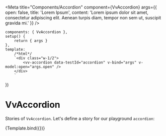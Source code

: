 

<Meta
	title="Components/Accordion"
	component={VvAccordion}
	args={{
		open: false,
		title: 'Lorem Ipsum',
		content:
			'Lorem ipsum dolor sit amet, consectetur adipiscing elit. Aenean turpis diam, tempor non sem ut, suscipit gravida mi.'
	}}
/>

	components: { VvAccordion },
	setup() {
		return { args }
	},
	template:
		/*html*/
		`<div class="w-1/2">
            <vv-accordion data-testId="accordion" v-bind="args" v-model:open="args.open" />
        </div>
        `
})

# VvAccordion

Stories of `VvAccordion`.
Let's define a story for our playground `accordion`:

<Canvas>
	<Story name="vv-accordion" play={accordionTest} args={{}}>
		{Template.bind({})}
	</Story>
</Canvas>
